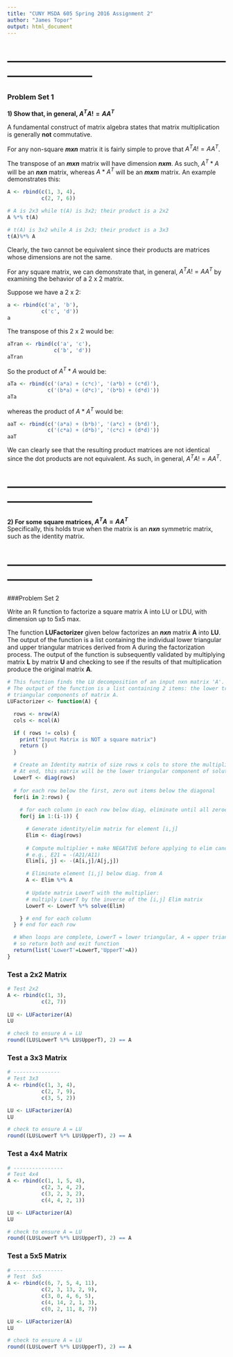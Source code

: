 ```yaml
---
title: "CUNY MSDA 605 Spring 2016 Assignment 2"
author: "James Topor"
output: html_document
---
```


# ---------------------------------------------------------------------------
### Problem Set 1  

__1) Show that, in general, $A^TA  != AA^T$__

A fundamental construct of matrix algebra states that matrix multiplication is generally  __not__ commutative.  

For any non-square __$m x n$__ matrix it is fairly simple to prove that $A^TA  != AA^T$.  
  
The transpose of an __$m x n$__ matrix will have dimension __$n x m$__. As such, $A^T * A$ will be an __$n x n$__ matrix, whereas $A * A^T$ will be an __$m x m$__ matrix. An example demonstrates this:  

```r
A <- rbind(c(1, 3, 4), 
           c(2, 7, 6))

# A is 2x3 while t(A) is 3x2; their product is a 2x2
A %*% t(A)

# t(A) is 3x2 while A is 2x3; their product is a 3x3
t(A)%*% A
```

Clearly, the two cannot be equivalent since their products are matrices whose dimensions are not the same.  
  
For any square matrix, we can demonstrate that, in general, $A^TA  != AA^T$ by examining the behavior of a 2 x 2 matrix.
  
Suppose we have a 2 x 2:

```r
a <- rbind(c('a', 'b'), 
           c('c', 'd'))
a
```

The transpose of this 2 x 2 would be:
```r
aTran <- rbind(c('a', 'c'), 
               c('b', 'd'))
aTran
```
  
So the product of $A^T * A$ would be:
```r
aTa <- rbind(c('(a*a) + (c*c)', '(a*b) + (c*d)'), 
             c('(b*a) + (d*c)', '(b*b) + (d*d)'))
aTa
```
  
whereas the product of $A * A^T$ would be:
```r
aaT <- rbind(c('(a*a) + (b*b)', '(a*c) + (b*d)'), 
             c('(c*a) + (d*b)', '(c*c) + (d*d)'))
aaT
```
  
We can clearly see that the resulting product matrices are not identical since the dot products are not equivalent. As such, in general, $A^TA  != AA^T$.  

# ---------------------------------------------------------------------------
__2) For some square matrices, $A^TA = AA^T$__  
Specifically, this holds true when the matrix is an __$n x n$__ symmetric matrix, such as the identity matrix.  
  

# ---------------------------------------------------------------------------
###Problem Set 2  

Write an R function to factorize a square matrix A into LU or LDU, with dimension up to 5x5 max.

The function __LUFactorizer__ given below factorizes an __$n x n$__ matrix __A__ into __LU__. The output of the function is a list containing the individual lower triangular and upper triangular matrices derived from A during the factorization process. The output of the function is subsequently validated by multiplying matrix __L__ by matrix __U__ and checking to see if the results of that multiplication produce the original matrix __A__.  

```r

# This function finds the LU decomposition of an input nxn matrix 'A'.
# The output of the function is a list containing 2 items: the lower triangular and upper
# triangular components of matrix A.
LUFactorizer <- function(A) {

  rows <- nrow(A)
  cols <- ncol(A)

  if ( rows != cols) {
    print("Input Matrix is NOT a square matrix")
    return ()
  }

  # Create an Identity matrix of size rows x cols to store the multipliers
  # At end, this matrix will be the lower triangular component of solution
  LowerT <- diag(rows)
  
  # for each row below the first, zero out items below the diagonal
  for(i in 2:rows) {
    
    # for each column in each row below diag, eliminate until all zeroes
    for(j in 1:(i-1)) {

      # Generate identity/elim matrix for element [i,j]
      Elim <- diag(rows)
      
      # Compute multiplier + make NEGATIVE before applying to elim candidate
      # e.g., E21 = -(A21/A11)
      Elim[i, j] <- -(A[i,j]/A[j,j])  

      # Eliminate element [i,j] below diag. from A
      A <- Elim %*% A
      
      # Update matrix LowerT with the multiplier:
      # multiply LowerT by the inverse of the [i,j] Elim matrix
      LowerT <- LowerT %*% solve(Elim)

    } # end for each column
  } # end for each row

  # When loops are complete, LowerT = lower triangular, A = upper triangular
  # so return both and exit function
  return(list('LowerT'=LowerT,'UpperT'=A))
}
```


### Test a 2x2 Matrix
```r

# Test 2x2
A <- rbind(c(1, 3), 
           c(2, 7))
           
LU <- LUFactorizer(A)
LU

# check to ensure A = LU
round((LU$LowerT %*% LU$UpperT), 2) == A
```


### Test a 3x3 Matrix
```r

# ---------------
# Test 3x3
A <- rbind(c(1, 3, 4), 
           c(2, 7, 9), 
           c(3, 5, 2))

LU <- LUFactorizer(A)
LU

# check to ensure A = LU
round((LU$LowerT %*% LU$UpperT), 2) == A
```

### Test a 4x4 Matrix
```r

# ----------------
# Test 4x4
A <- rbind(c(1, 1, 5, 4), 
           c(2, 3, 4, 2), 
           c(3, 2, 3, 2),
           c(4, 4, 2, 1))

LU <- LUFactorizer(A)
LU

# check to ensure A = LU
round((LU$LowerT %*% LU$UpperT), 2) == A
```

### Test a 5x5 Matrix
```r

# ----------------
# Test  5x5
A <- rbind(c(6, 7, 5, 4, 11), 
           c(2, 3, 13, 2, 9), 
           c(3, 0, 4, 6, 5),
           c(4, 14, 2, 1, 3),
           c(0, 2, 11, 8, 7))

LU <- LUFactorizer(A)
LU

# check to ensure A = LU
round((LU$LowerT %*% LU$UpperT), 2) == A
```

